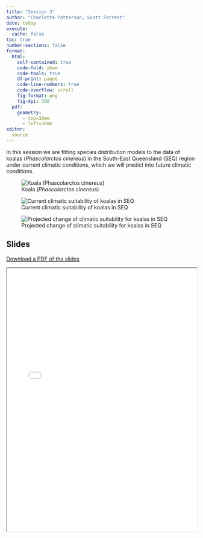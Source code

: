 ```yaml
---
title: "Session 3"
author: "Charlotte Patterson, Scott Forrest"
date: today
execute: 
  cache: false
toc: true
number-sections: false
format: 
  html:
    self-contained: true
    code-fold: show
    code-tools: true
    df-print: paged
    code-line-numbers: true
    code-overflow: scroll
    fig-format: png
    fig-dpi: 300
  pdf:
    geometry: 
      - top=30mm
      - left=30mm
editor:
  source
---
```


In this session we are fitting species distribution models to the data of koalas (*Phascolarctos cinereus*) in the South-East Queensland (SEQ) region under current climatic conditions, which we will predict into future climatic conditions.

![Koala (*Phascolarctos cinereus*)](koala_pic.png){fig-align="center"}

::: {layout-ncol=2}
![Current climatic suitability of koalas in SEQ](outputs/GLM_outputs/predicted_current.png)

![Projected change of climatic suitability for koalas in SEQ](outputs/GLM_outputs/future370-current.png)
:::

## Slides

[Download a PDF of the slides](ICCB_koala_sdm_slides_20250613.pdf){target="_blank"}

<iframe src="ICCB_koala_sdm_slides_20250613.pdf" width="100%" height="700px"></iframe>